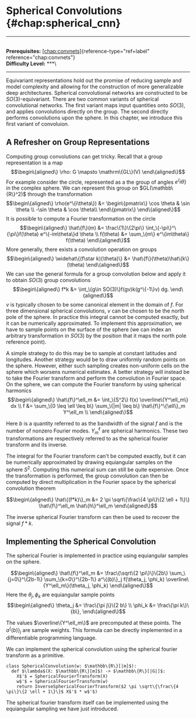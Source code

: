 # Spherical Convolutions \{#chap:spherical_cnn\}

------------------------------------------------------------------------

\
**Prerequisites:**
[\[chap:convnets\]](#chap:convnets)\{reference-type="ref+label"
reference="chap:convnets"\}\
**Difficulty Level:** \*\*\*\

------------------------------------------------------------------------

Equivariant representations hold out the promise of reducing sample and
model complexity and allowing for the construction of more generalizable
deep architectures. Spherical convolutional networks are constructed to
be $SO(3)$-equivariant. There are two common variants of spherical
convolutional networks. The first variant maps input quantities onto
$SO(3)$, and applies convolutions directly on the group. The second
directly performs convolutions upon the sphere. In this chapter, we
introduce this first variant of convoluion.

## A Refresher on Group Representations

Computing group convolutions can get tricky. Recall that a group
representation is a map $$\begin\{aligned\}
    \rho: G \mapsto \mathrm\{GL\}(V)
\end\{aligned\}$$ For example consider the circle, represented as a the
group of angles $e^\{i\theta\}$ in the complex sphere. We can represent
this group on $GL(\mathbb\{R\}^2)$ through the transformation
$$\begin\{aligned\}
    \rho(e^\{i\theta\}) &= \begin\{pmatrix\}
    \cos \theta & \sin \theta \\
    -\sin \theta & \cos \theta\\
    \end\{pmatrix\}
\end\{aligned\}$$ It is possible to compute a Fourier transformation on
the circle $$\begin\{aligned\}
    \hat\{f\}(m) &= \frac\{1\}\{2\pi\} \int_\{-\pi\}^\{\pi\}f(\theta) e^\{-im\theta\}d \theta \\
    f(\theta) &= \sum_\{m\} e^\{im\theta\} f(\theta)
\end\{aligned\}$$ More generally, there exists a convolution operation on
groups $$\begin\{aligned\}
    \widehat\{(f\star k)(\theta)\} &= \hat\{f\}(\theta)\hat\{k\}(\theta)
\end\{aligned\}$$ We can use the general formula for a group convolution
below and apply it to obtain $SO(3)$ group convolutions
$$\begin\{aligned\}
    f*k &= \int_\{g\in SO(3)\}f(gv)k(g^\{-1\}v) dg. 
\end\{aligned\}$$ $v$ is typically chosen to be some canonical element in
the domain of $f$. For three dimensional spherical convolutions, $v$ can
be chosen to be the north pole of the sphere. In practice this integral
cannot be computed exactly, but it can be numerically approximated. To
implement this approximation, we have to sample points on the surface of
the sphere (we can index an arbitrary transformation in $SO(3)$ by the
position that it maps the north pole reference point).

A simple strategy to do this may be to sample at constant latitudes and
longitudes. Another strategy would be to draw uniformly random points on
the sphere. However, either such sampling creates non-uniform cells on
the sphere which worsens numerical estimates. A better strategy will
instead be to take the Fourier transform and perform the convolution in
Fourier space. On the sphere, we can compute the Fourier transform by
using spherical harmonics $$\begin\{aligned\}
\hat\{f\}^\ell_m &= \int_\{S^2\} f(x) \overline\{Y^\ell_m\} dx \\
f &= \sum_\{0 \leq \ell \leq b\} \sum_\{|m| \leq b\} \hat\{f\}^\{\ell\}_m Y^\ell_m \\
\end\{aligned\}$$

Here $b$ is a quantity referred to as the bandwidth of the signal $f$
and is the number of nonzero Fourier modes. $Y^\ell_m$ are spherical
harmonics. These two transformations are respectively referred to as the
spherical fourier transform and its inverse.

The integral for the Fourier transform can't be computed exactly, but it
can be numerically approximated by drawing equiangular samples on the
sphere $S^2$. Computing this numerical sum can still be quite expensive.
Once the transformation is performed, the group convolution can then be
computed by direct multiplication in the Fourier space by the spherical
convolution theorem

$$\begin\{aligned\}
\hat\{(f*k)\}_m &= 2 \pi \sqrt\{\frac\{4 \pi\}\{2 \ell + 1\}\} \hat\{f\}^\ell_m \hat\{h\}^\ell_m
\end\{aligned\}$$

The inverse spherical Fourier transform can then be used to recover the
signal $f*k$.

## Implementing the Spherical Convolution

The spherical Fourier is implemented in practice using equiangular
samples on the sphere.

$$\begin\{aligned\}
\hat\{f\}^\ell_m &= \frac\{\sqrt\{2 \pi\}\}\{2b\} \sum_\{j=0\}^\{2b-1\} \sum_\{k=0\}^\{2b-1\} a^\{(b)\}_j f(\theta_j, \phi_k) \overline\{Y^\ell_m\}(\theta_j, \phi_k)
\end\{aligned\}$$ Here the $\theta_j, \phi_k$ are equiangular sample
points $$\begin\{aligned\}
    \theta_j &= \frac\{\pi j\}\{2 b\} \\
    \phi_k &= \frac\{\pi k\}\{b\},
\end\{aligned\}$$

The values $\overline\{Y^\ell_m\}$ are precomputed at these points. The
$a^\{(b)\}_j$ are sample weights. This formula can be directly implemented
in a differentiable programming language.

We can implement the spherical convolution using the spherical fourier
transform as a primitive.

``` \{.python language="python"\}
class SphericalConvolution(w: $\mathbb\{R\}[|m]$):
  def $\lambda$(X: $\mathbb\{R\}[m]$) -> $\mathbb\{R\}[|G|]$:
    X$'$ = SphericalFourierTransform(X)
    w$'$ = SphericalFourierTransform(w)
    return InverseSphericalFourierTransform($2 \pi \sqrt\{\frac\{4 \pi\}\{2 \ell + 1\}\}$ X$'$ * w$'$)
```

The spherical fourier transform itself can be implemented using the
equiangular sampling we have just introduced.
